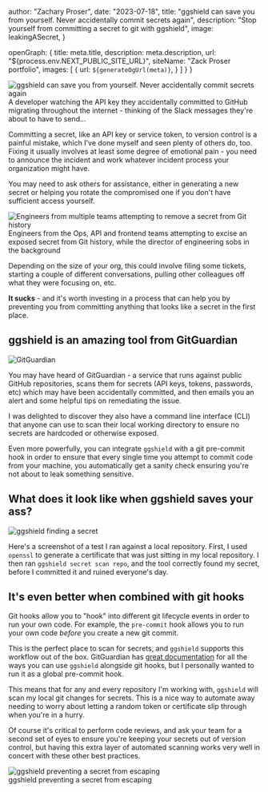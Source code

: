 



  author: "Zachary Proser",
  date: "2023-07-18",
  title: "ggshield can save you from yourself. Never accidentally commit secrets again",
  description: "Stop yourself from committing a secret to git with ggshield",
  image: leakingASecret,
}

  openGraph: {
    title: meta.title,
    description: meta.description,
    url: "${process.env.NEXT_PUBLIC_SITE_URL}", 
    siteName: "Zack Proser portfolio",
    images: [
      {
        url: `${generateOgUrl(meta)}`,
      }
    ]
  }
}


<Image src={leakingASecret} alt="ggshield can save you from yourself. Never accidentally commit secrets again" />
<figcaption>A developer watching the API key they accidentally committed to GitHub migrating throughout the internet - thinking of the Slack messages they're about to have to send...</figcaption>

Committing a secret, like an API key or service token, to version control is a painful mistake, which I've done myself and seen plenty of others do, too. Fixing it usually involves 
at least some degree of emotional pain - you need to announce the incident and work whatever incident process your organization might have. 

You may need to ask others for assistance, either in generating a new secret or helping you rotate the compromised one if you don't have sufficient access yourself. 

<Image src={engineersTryingToFixACommittedSecret} alt="Engineers from multiple teams attempting to remove a secret from Git history"/>
<figcaption>Engineers from the Ops, API and frontend teams attempting to excise an exposed secret from Git history, while the director of engineering sobs in the background</figcaption>

Depending on the size of your org, this could involve filing 
some tickets, starting a couple of different conversations, pulling other colleagues off what they were focusing on, etc. 

**It sucks** - and it's worth investing in a process that can help 
you by preventing you from committing anything that looks like a secret in the first place. 

## ggshield is an amazing tool from GitGuardian

<Image src={gitGuardian}  alt="GitGuardian" />

You may have heard of GitGuardian - a service that runs against public GitHub repositories, scans them for secrets (API keys, tokens, passwords, etc) which may have been accidentally committed, and 
then emails you an alert and some helpful tips on remediating the issue. 

I was delighted to discover they also have a command line interface (CLI) that anyone can use to scan their local working directory to ensure no secrets are hardcoded or otherwise exposed. 

Even more powerfully, you can integrate `ggshield` with a git pre-commit hook in order to ensure that every single time you attempt to commit code from your machine, you automatically get a sanity check 
ensuring you're not about to leak something sensitive. 

## What does it look like when ggshield saves your ass?

<Image src={ggShieldFindingASecret} alt="ggshield finding a secret" />

Here's a screenshot of a test I ran against a local repository. First, I used `openssl` to generate a certificate that was just sitting in my local repository. I then ran `ggshield secret scan repo`, and the tool 
correctly found my secret, before I committed it and ruined everyone's day. 

## It's even better when combined with git hooks

Git hooks allow you to "hook" into different git lifecycle events in order to run your own code. For example, the `pre-commit` hook allows you to run your own code *before* you create a new git commit. 

This is the perfect 
place to scan for secrets, and `ggshield` supports this workflow out of the box. GitGuardian has [great documentation](https://docs.gitguardian.com/ggshield-docs/integrations/git-hooks/pre-commit#global-pre-commit-hook) for all the ways you can use `ggshield` alongside git hooks, but I personally wanted to run it as a global pre-commit hook. 

This means that for any and every repository I'm working with, `ggshield` will scan my local git changes for secrets. This is a nice way to automate away needing to worry about letting a random token or certificate slip through when you're in 
a hurry. 

Of course it's critical to perform code reviews, and ask your team for a second set of eyes to ensure you're keeping your secrets out of version control, but having this extra layer of automated scanning works very 
well in concert with these other best practices.

<Image src={ggShieldPreventingEscape} alt="ggshield preventing a secret from escaping" />
<figcaption>ggshield preventing a secret from escaping</figcaption>
